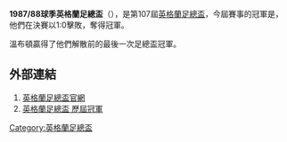 '''1987/88球季英格蘭足總盃'''（{{lang-en|FA Cup}}），是第107屆[[英格蘭足總盃|英格蘭足總盃]]，今屆賽事的冠軍是{{fc|溫布頓}}，他們在決賽以1:0擊敗{{fc|利物浦}}，奪得冠軍。

溫布頓贏得了他們解散前的最後一次足總盃冠軍。

==外部連結==
#[http://www.thefa.com/thefacup 英格蘭足總盃官網]{{Webarchive|url=https://wayback.archive-it.org/all/20120424194609/http://www.thefa.com/TheFACup |date=2012-04-24 }}
#[http://www.worldfootball.net/winner/eng-fa-cup/ 英格蘭足總盃 歷屆冠軍]{{Wayback|url=http://www.worldfootball.net/winner/eng-fa-cup/ |date=20190102002248 }}

{{英格兰足总杯}}

[[Category:英格蘭足總盃|Category:英格蘭足總盃]]


{{soccer-stub}}
